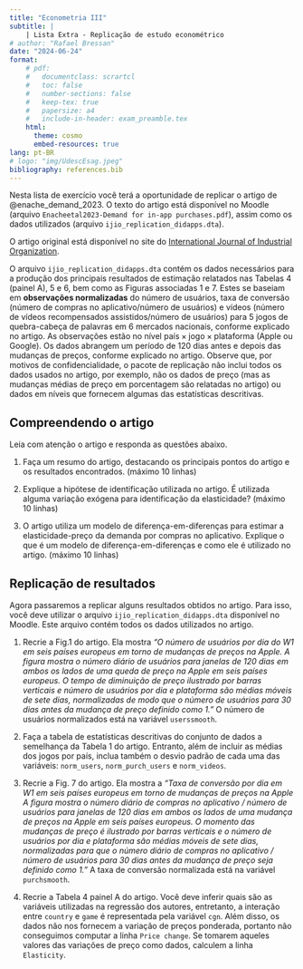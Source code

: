 ```yaml
---
title: "Econometria III"
subtitle: |
    | Lista Extra - Replicação de estudo econométrico
# author: "Rafael Bressan"
date: "2024-06-24"
format: 
    # pdf:
    #   documentclass: scrartcl
    #   toc: false
    #   number-sections: false
    #   keep-tex: true
    #   papersize: a4
    #   include-in-header: exam_preamble.tex
    html: 
      theme: cosmo
      embed-resources: true
lang: pt-BR
# logo: "img/UdescEsag.jpeg"
bibliography: references.bib
---
```


Nesta lista de exercício você terá a oportunidade de replicar o artigo de @enache_demand_2023. O texto do artigo está disponível no Moodle (arquivo `Enacheetal2023-Demand for in-app purchases.pdf`), assim como os dados utilizados (arquivo `ijio_replication_didapps.dta`).

O artigo original está disponível no site do [International Journal of Industrial Organization](https://www.sciencedirect.com/science/article/pii/S0167718723000279).

O arquivo `ijio_replication_didapps.dta` contém os dados necessários para a produção dos principais resultados de estimação relatados nas Tabelas 4 (painel A), 5 e 6, bem como as Figuras associadas 1 e 7. Estes se baseiam em **observações normalizadas** do número de usuários, taxa de conversão (número de compras no aplicativo/número de usuários) e vídeos (número de vídeos recompensados assistidos/número de usuários) para 5 jogos de quebra-cabeça de palavras em 6 mercados nacionais, conforme explicado no artigo. As observações estão no nível $\text{país}\times \text{jogo}\times \text{plataforma}$ (Apple ou Google). Os dados abrangem um período de 120 dias antes e depois das mudanças de preços, conforme explicado no artigo. Observe que, por motivos de confidencialidade, o pacote de replicação não inclui todos os dados usados no artigo, por exemplo, não os dados de preço (mas as mudanças médias de preço em porcentagem são relatadas no artigo) ou dados em níveis que fornecem algumas das estatísticas descritivas.

## Compreendendo o artigo

Leia com atenção o artigo e responda as questões abaixo.

1. Faça um resumo do artigo, destacando os principais pontos do artigo e os resultados encontrados. (máximo 10 linhas)

2. Explique a hipótese de identificação utilizada no artigo. É utilizada alguma variação exógena para identificação da elasticidade? (máximo 10 linhas)

3. O artigo utiliza um modelo de diferença-em-diferenças para estimar a elasticidade-preço da demanda por compras no aplicativo. Explique o que é um modelo de diferença-em-diferenças e como ele é utilizado no artigo. (máximo 10 linhas)

## Replicação de resultados

Agora passaremos a replicar alguns resultados obtidos no artigo. Para isso, você deve utilizar o arquivo `ijio_replication_didapps.dta` disponível no Moodle. Este arquivo contém todos os dados utilizados no artigo.

1. Recrie a Fig.1 do artigo. Ela mostra _"O número de usuários por dia do W1 em seis países europeus em torno de mudanças de preços na Apple. A figura mostra o número diário de usuários para janelas de 120 dias em ambos os lados de uma queda de preço na Apple em seis países europeus. O tempo de diminuição de preço ilustrado por barras verticais e número de usuários por dia e plataforma são médias móveis de sete dias, normalizadas de modo que o número de usuários para 30 dias antes da mudança de preço definido como 1."_ O número de usuários normalizados está na variável `userssmooth`.

2. Faça a tabela de estatísticas descritivas do conjunto de dados a semelhança da Tabela 1 do artigo. Entranto, além de incluir as médias dos jogos por país, inclua também o desvio padrão de cada uma das variáveis: `norm_users`, `norm_purch_users` e `norm_videos`.


3. Recrie a Fig. 7 do artigo. Ela mostra a _"Taxa de conversão por dia em W1 em seis países europeus em torno de mudanças de preços na Apple A figura mostra o número diário de compras no aplicativo / número de usuários para janelas de 120 dias em ambos os lados de uma mudança de preços na Apple em seis países europeus. O momento das mudanças de preço é ilustrado por barras verticais e o número de usuários por dia e plataforma são médias móveis de sete dias, normalizadas para que o número diário de compras no aplicativo / número de usuários para 30 dias antes da mudança de preço seja definido como 1."_ A taxa de conversão normalizada está na variável `purchsmooth`.


4. Recrie a Tabela 4 painel A do artigo. Você deve inferir quais são as variáveis utilizadas na regressão dos autores, entretanto, a interação entre `country` e `game` é representada pela variável `cgn`. Além disso, os dados não nos fornecem a variação de preços ponderada, portanto não conseguimos computar a linha `Price change`. Se tomarem aqueles valores das variações de preço como dados, calculem a linha `Elasticity`.
